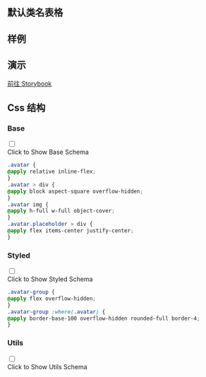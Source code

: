 
## 默认类名表格

<CssTable name="avatar" />

## 样例

<Demo></Demo>

## 演示

[前往 Storybook](https://story.ui.icebreaker.top/?path=/docs/data-display-avatar--docs)

## Css 结构


### Base

<div className="collapse">
<input type="checkbox" /> 
<div class="collapse-title px-0">
<span class="btn">Click to Show Base Schema</span>
</div>
<div class="collapse-content"> 

```css
.avatar {
@apply relative inline-flex;
}
.avatar > div {
@apply block aspect-square overflow-hidden;
}
.avatar img {
@apply h-full w-full object-cover;
}
.avatar.placeholder > div {
@apply flex items-center justify-center;
}
```

</div>
</div>

  

### Styled

<div className="collapse">
<input type="checkbox" /> 
<div class="collapse-title px-0">
<span class="btn">Click to Show Styled Schema</span>
</div>
<div class="collapse-content"> 

```css
.avatar-group {
@apply flex overflow-hidden;
}
.avatar-group :where(.avatar) {
@apply border-base-100 overflow-hidden rounded-full border-4;
}
```

</div>
</div>

  

### Utils

<div className="collapse">
<input type="checkbox" /> 
<div class="collapse-title px-0">
<span class="btn">Click to Show Utils Schema</span>
</div>
<div class="collapse-content"> 

```css

```

</div>
</div>